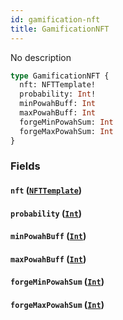 ```yaml
---
id: gamification-nft
title: GamificationNFT
---
```



No description

```graphql
type GamificationNFT {
  nft: NFTTemplate!
  probability: Int!
  minPowahBuff: Int
  maxPowahBuff: Int
  forgeMinPowahSum: Int
  forgeMaxPowahSum: Int
}
```


### Fields

#### `nft` ([`NFTTemplate`](../../references/objects/nfttemplate))




#### `probability` ([`Int`](../../references/scalars/int))




#### `minPowahBuff` ([`Int`](../../references/scalars/int))




#### `maxPowahBuff` ([`Int`](../../references/scalars/int))




#### `forgeMinPowahSum` ([`Int`](../../references/scalars/int))




#### `forgeMaxPowahSum` ([`Int`](../../references/scalars/int))






